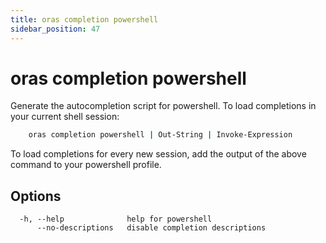 ```yaml
---
title: oras completion powershell
sidebar_position: 47
---
```


# oras completion powershell

Generate the autocompletion script for powershell.
To load completions in your current shell session:
```bash
	oras completion powershell | Out-String | Invoke-Expression
```

To load completions for every new session, add the output of the above command
to your powershell profile.

## Options

```
  -h, --help              help for powershell
      --no-descriptions   disable completion descriptions
```
